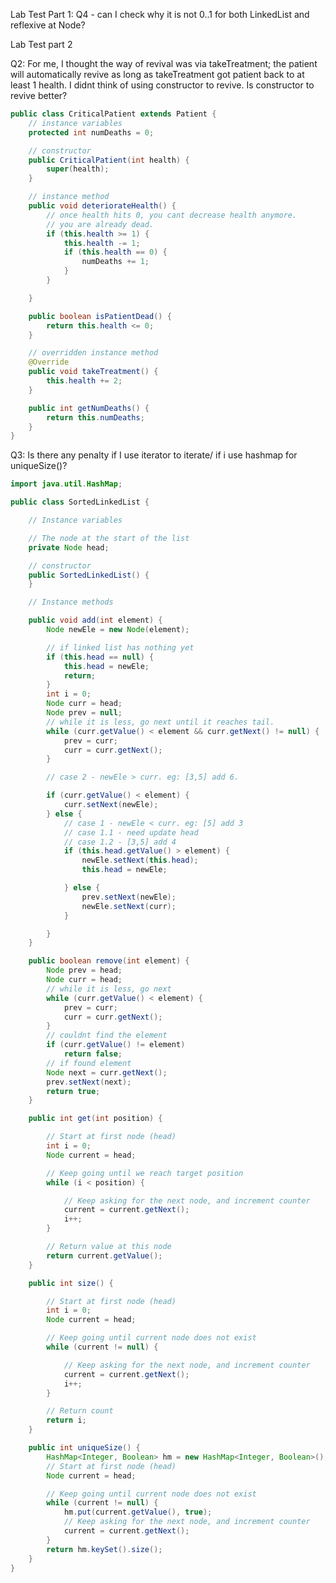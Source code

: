 Lab Test Part 1:
Q4 - can I check why it is not 0..1 for both LinkedList and reflexive at Node?



Lab Test part 2

Q2: For me, I thought the way of revival was via takeTreatment; the patient will automatically revive as long as takeTreatment got patient back to at least 1 health. I didnt think of using constructor to revive. Is constructor to revive better?
```java
public class CriticalPatient extends Patient {
    // instance variables
    protected int numDeaths = 0;

    // constructor
    public CriticalPatient(int health) {
        super(health);
    }

    // instance method
    public void deteriorateHealth() {
        // once health hits 0, you cant decrease health anymore.
        // you are already dead.
        if (this.health >= 1) {
            this.health -= 1;
            if (this.health == 0) {
                numDeaths += 1;
            }
        }

    }

    public boolean isPatientDead() {
        return this.health <= 0;
    }

    // overridden instance method
    @Override
    public void takeTreatment() {
        this.health += 2;
    }

    public int getNumDeaths() {
        return this.numDeaths;
    }
}

```


Q3: Is there any penalty if I use iterator to iterate/ if i use hashmap for uniqueSize()?
```java
import java.util.HashMap;

public class SortedLinkedList {

    // Instance variables

    // The node at the start of the list
    private Node head;

    // constructor
    public SortedLinkedList() {
    }

    // Instance methods

    public void add(int element) {
        Node newEle = new Node(element);

        // if linked list has nothing yet
        if (this.head == null) {
            this.head = newEle;
            return;
        }
        int i = 0;
        Node curr = head;
        Node prev = null;
        // while it is less, go next until it reaches tail.
        while (curr.getValue() < element && curr.getNext() != null) {
            prev = curr;
            curr = curr.getNext();
        }

        // case 2 - newEle > curr. eg: [3,5] add 6.

        if (curr.getValue() < element) {
            curr.setNext(newEle);
        } else {
            // case 1 - newEle < curr. eg: [5] add 3
            // case 1.1 - need update head
            // case 1.2 - [3,5] add 4
            if (this.head.getValue() > element) {
                newEle.setNext(this.head);
                this.head = newEle;

            } else {
                prev.setNext(newEle);
                newEle.setNext(curr);
            }

        }
    }

    public boolean remove(int element) {
        Node prev = head;
        Node curr = head;
        // while it is less, go next
        while (curr.getValue() < element) {
            prev = curr;
            curr = curr.getNext();
        }
        // couldnt find the element
        if (curr.getValue() != element)
            return false;
        // if found element
        Node next = curr.getNext();
        prev.setNext(next);
        return true;
    }

    public int get(int position) {

        // Start at first node (head)
        int i = 0;
        Node current = head;

        // Keep going until we reach target position
        while (i < position) {

            // Keep asking for the next node, and increment counter
            current = current.getNext();
            i++;
        }

        // Return value at this node
        return current.getValue();
    }

    public int size() {

        // Start at first node (head)
        int i = 0;
        Node current = head;

        // Keep going until current node does not exist
        while (current != null) {

            // Keep asking for the next node, and increment counter
            current = current.getNext();
            i++;
        }

        // Return count
        return i;
    }

    public int uniqueSize() {
        HashMap<Integer, Boolean> hm = new HashMap<Integer, Boolean>();
        // Start at first node (head)
        Node current = head;

        // Keep going until current node does not exist
        while (current != null) {
            hm.put(current.getValue(), true);
            // Keep asking for the next node, and increment counter
            current = current.getNext();
        }
        return hm.keySet().size();
    }
}
```
